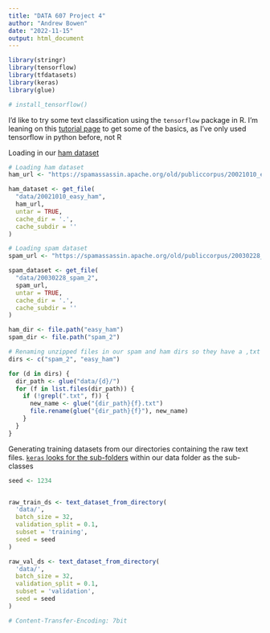 ```yaml
---
title: "DATA 607 Project 4"
author: "Andrew Bowen"
date: "2022-11-15"
output: html_document
---
```


```r
library(stringr)
library(tensorflow)
library(tfdatasets)
library(keras)
library(glue)

# install_tensorflow()
```


I'd like to try some text classification using the `tensorflow` package in R. I'm leaning on this [tutorial page](https://tensorflow.rstudio.com/tutorials/keras/text_classification) to get some of the basics, as I've only used tensorflow in python before, not R

Loading in our [ham dataset](https://spamassassin.apache.org/old/publiccorpus/20021010_easy_ham.tar.bz2)
```r
# Loading ham dataset
ham_url <- "https://spamassassin.apache.org/old/publiccorpus/20021010_easy_ham.tar.bz2"

ham_dataset <- get_file(
  "data/20021010_easy_ham",
  ham_url,
  untar = TRUE,
  cache_dir = '.',
  cache_subdir = ''
)

# Loading spam dataset
spam_url <- "https://spamassassin.apache.org/old/publiccorpus/20030228_spam_2.tar.bz2"

spam_dataset <- get_file(
  "data/20030228_spam_2",
  spam_url,
  untar = TRUE,
  cache_dir = '.',
  cache_subdir = ''
)
```


```r
ham_dir <- file.path("easy_ham")
spam_dir <- file.path("spam_2")
```

```r
# Renaming unzipped files in our spam and ham dirs so they have a ,txt extension
dirs <- c("spam_2", "easy_ham")

for (d in dirs) {
  dir_path <- glue("data/{d}/")
  for (f in list.files(dir_path)) {
    if (!grepl(".txt", f)) {
      new_name <- glue("{dir_path}{f}.txt")
      file.rename(glue("{dir_path}{f}"), new_name)
    }
  }
}

```

Generating training datasets from our directories containing the raw text files. [`keras` looks for the sub-folders](https://datascience.stackexchange.com/questions/51671/keras-flow-from-directory-returns-0-images) within our data folder as the sub-classes
```r
seed <- 1234


raw_train_ds <- text_dataset_from_directory(
  'data/',
  batch_size = 32,
  validation_split = 0.1,
  subset = 'training',
  seed = seed
)

```


```r
raw_val_ds <- text_dataset_from_directory(
  'data/',
  batch_size = 32,
  validation_split = 0.1,
  subset = 'validation',
  seed = seed
)
```


```r
# Content-Transfer-Encoding: 7bit


```


